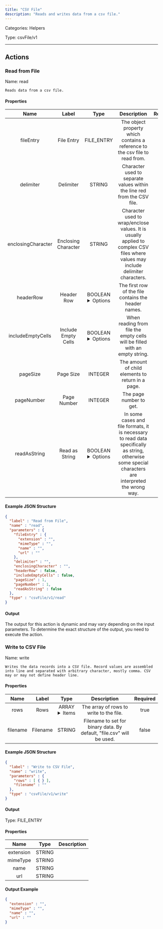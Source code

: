 ```yaml
---
title: "CSV File"
description: "Reads and writes data from a csv file."
---
```



Categories: Helpers


Type: csvFile/v1

<hr />



## Actions


### Read from File
Name: read

`Reads data from a csv file.`

#### Properties

|      Name       |      Label     |     Type     |     Description     | Required |
|:---------------:|:--------------:|:------------:|:-------------------:|:--------:|
| fileEntry | File Entry | FILE_ENTRY | The object property which contains a reference to the csv file to read from. | true |
| delimiter | Delimiter | STRING | Character used to separate values within the line red from the CSV file. | false |
| enclosingCharacter | Enclosing Character | STRING | Character used to wrap/enclose values. It is usually applied to complex CSV files where values may include delimiter characters. | false |
| headerRow | Header Row | BOOLEAN <details> <summary> Options </summary> true, false </details> | The first row of the file contains the header names. | false |
| includeEmptyCells | Include Empty Cells | BOOLEAN <details> <summary> Options </summary> true, false </details> | When reading from file the empty cells will be filled with an empty string. | false |
| pageSize | Page Size | INTEGER | The amount of child elements to return in a page. | false |
| pageNumber | Page Number | INTEGER | The page number to get. | false |
| readAsString | Read as String | BOOLEAN <details> <summary> Options </summary> true, false </details> | In some cases and file formats, it is necessary to read data specifically as string, otherwise some special characters are interpreted the wrong way. | false |

#### Example JSON Structure
```json
{
  "label" : "Read from File",
  "name" : "read",
  "parameters" : {
    "fileEntry" : {
      "extension" : "",
      "mimeType" : "",
      "name" : "",
      "url" : ""
    },
    "delimiter" : "",
    "enclosingCharacter" : "",
    "headerRow" : false,
    "includeEmptyCells" : false,
    "pageSize" : 1,
    "pageNumber" : 1,
    "readAsString" : false
  },
  "type" : "csvFile/v1/read"
}
```

#### Output

The output for this action is dynamic and may vary depending on the input parameters. To determine the exact structure of the output, you need to execute the action.




### Write to CSV File
Name: write

`Writes the data records into a CSV file. Record values are assembled into line and separated with arbitrary character, mostly comma. CSV may or may not define header line.`

#### Properties

|      Name       |      Label     |     Type     |     Description     | Required |
|:---------------:|:--------------:|:------------:|:-------------------:|:--------:|
| rows | Rows | ARRAY <details> <summary> Items </summary> [&#123;&#125;] </details> | The array of rows to write to the file. | true |
| filename | Filename | STRING | Filename to set for binary data. By default, "file.csv" will be used. | false |

#### Example JSON Structure
```json
{
  "label" : "Write to CSV File",
  "name" : "write",
  "parameters" : {
    "rows" : [ { } ],
    "filename" : ""
  },
  "type" : "csvFile/v1/write"
}
```

#### Output



Type: FILE_ENTRY


#### Properties

|     Name     |     Type     |     Description     |
|:------------:|:------------:|:-------------------:|
| extension | STRING |  |
| mimeType | STRING |  |
| name | STRING |  |
| url | STRING |  |




#### Output Example
```json
{
  "extension" : "",
  "mimeType" : "",
  "name" : "",
  "url" : ""
}
```




